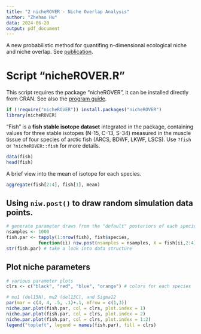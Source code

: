 ```yaml
---
title: "2 nicheROVER - Niche Overlap Analysis"
author: "Zhehao Hu"
data: 2024-06-20
output: pdf_document
---
```


A new probabilistic method for quantifing n-dimensional ecological niche and niche overlap. See [publication](https://esajournals.onlinelibrary.wiley.com/doi/10.1890/14-0235.1).

# Script "nicheROVER.R"

This script requires the package "nicheROVER", it can be installed directly from CRAN. See also the [program guide](https://cran.r-project.org/web/packages/nicheROVER/vignettes/ecol-vignette.html).

```r
if (!require("nicheROVER")) install.packages("nicheROVER")
library(nicheROVER)
```

"Fish" is a **fish stable isotope dataset** integrated in the package, containing values for three stable isotopes (N-15, C-13, S-34) measured in the muscle tissue of four species of arctic fish (ARCS, BDWF, LKWF, LSCS). Use `?fish` or `?nicheROVER::fish` for more details. 

```r
data(fish)
head(fish)
```

A brief view into the mean of isotope for each species.

```r
aggregate(fish[2:4], fish[1], mean)
```

## Using `niw.post()` to draw random simulation data points. 

```r
# generate parameter draws from the "default" posteriors of each species
nsamples <- 1000
fish.par <- tapply(1:nrow(fish), fish$species,
            function(ii) niw.post(nsamples = nsamples, X = fish[ii,2:4]))
str(fish.par) # take a look into data structure
```

## Plot niche parameters

```r
# various parameter plots
clrs <- c("black", "red", "blue", "orange") # colors for each species

# mu1 (del15N), mu2 (del13C), and Sigma12  
par(mar = c(4, 4, .5, .1)+.1, mfrow = c(1,3))
niche.par.plot(fish.par, col = clrs, plot.index = 1)
niche.par.plot(fish.par, col = clrs, plot.index = 2)
niche.par.plot(fish.par, col = clrs, plot.index = 1:2)
legend("topleft", legend = names(fish.par), fill = clrs)
```

